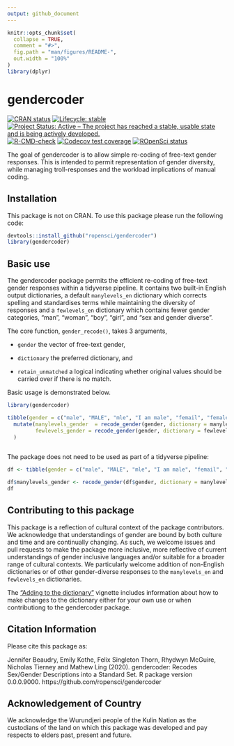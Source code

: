 ```yaml
---
output: github_document
---
```


<!-- README.md is generated from README.Rmd. Please edit that file -->

```r
knitr::opts_chunk$set(
  collapse = TRUE,
  comment = "#>",
  fig.path = "man/figures/README-",
  out.width = "100%"
)
library(dplyr)
```
# gendercoder
<!-- badges: start -->

[![CRAN status](https://www.r-pkg.org/badges/version/gendercoder)](https://CRAN.R-project.org/package=gendercoder)
[![Lifecycle: stable](https://img.shields.io/badge/lifecycle-stable-brightgreen.svg)](https://lifecycle.r-lib.org/articles/stages.html#stable)
[![Project Status: Active – The project has reached a stable, usable state and is being actively developed.](https://www.repostatus.org/badges/latest/active.svg)](https://www.repostatus.org/#active)
[![R-CMD-check](https://github.com/ropensci/gendercoder/workflows/R-CMD-check/badge.svg)](https://github.com/ropensci/gendercoder/actions)
[![Codecov test coverage](https://codecov.io/gh/ropensci/gendercoder/branch/master/graph/badge.svg)](https://codecov.io/gh/ropensci/gendercoder?branch=master)
[![ROpenSci
status](https://badges.ropensci.org/435_status.svg)](https://github.com/ropensci/software-review/issues/435)
<!-- badges: end -->


The goal of gendercoder is to allow simple re-coding of free-text gender 
responses. This is intended to permit representation of gender diversity, 
while managing troll-responses and the workload implications of manual coding. 

## Installation

This package is not on CRAN. To use this package please run the following code:

``` r
devtools::install_github("ropensci/gendercoder")
library(gendercoder)
```
## Basic use

The gendercoder package permits the efficient re-coding of free-text gender 
responses within a tidyverse pipeline. It contains two built-in English output 
dictionaries, a default `manylevels_en` dictionary which corrects spelling and 
standardises terms while maintaining the diversity of responses and a 
`fewlevels_en` dictionary which contains fewer gender categories, "man", "woman", 
"boy", "girl", and "sex and gender diverse". 

The core function, `gender_recode()`, takes 3 arguments, 

- `gender` the vector of free-text gender,

- `dictionary` the preferred dictionary, and

- `retain_unmatched` a logical indicating whether original values should be carried over if 
there is no match. 

Basic usage is demonstrated below. 

```r
library(gendercoder)

tibble(gender = c("male", "MALE", "mle", "I am male", "femail", "female", "enby")) %>% 
  mutate(manylevels_gender  = recode_gender(gender, dictionary = manylevels_en, retain_unmatched = TRUE),
         fewlevels_gender = recode_gender(gender, dictionary = fewlevels_en, retain_unmatched = FALSE)
  )
  
```

The package does not need to be used as part of a tidyverse pipeline:

```r
df <- tibble(gender = c("male", "MALE", "mle", "I am male", "femail", "female", "enby")) 

df$manylevels_gender <- recode_gender(df$gender, dictionary = manylevels_en)
df
```


## Contributing to this package

This package is a reflection of cultural context of the package contributors. 
We acknowledge that understandings of gender are bound by both culture and time 
and are continually changing. As such, we welcome issues and pull requests to 
make the package more inclusive, more reflective of current understandings of 
gender inclusive languages and/or suitable for a broader range of cultural 
contexts. We particularly welcome addition of non-English dictionaries or of 
other gender-diverse responses to the `manylevels_en` and `fewlevels_en` dictionaries.

The ["Adding to the dictionary"](https://ropensci.github.io/gendercoder/articles/a02_add_dictionary.html) vignette includes information about how to make changes to the dictionary either for your own use or when contributiong to the gendercoder package.

## Citation Information

Please cite this package as:

Jennifer Beaudry, Emily Kothe, Felix Singleton Thorn, Rhydwyn McGuire, Nicholas Tierney and Mathew Ling (2020).
  gendercoder: Recodes Sex/Gender Descriptions into a Standard Set. R package version 0.0.0.9000.
  https://github.com/ropensci/gendercoder

## Acknowledgement of Country

We acknowledge the Wurundjeri people of the Kulin Nation as the custodians of 
the land on which this package was developed and pay respects to elders past, 
present and future.

